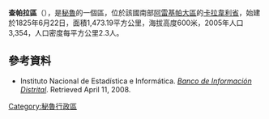 '''查帕拉區'''（{{lang-es|Distrito de Chaparra}}），是[[秘魯|秘魯]]的一個區，位於該國南部[[阿雷基帕大區|阿雷基帕大區]]的[[卡拉韋利省|卡拉韋利省]]，始建於1825年6月22日，面積1,473.19平方公里，海拔高度600米，2005年人口3,354，人口密度每平方公里2.3人。

==參考資料==
*{{es icon}} Instituto Nacional de Estadística e Informática. ''[https://web.archive.org/web/20080423164200/http://desa.inei.gob.pe/mapas/bid/ Banco de Información Distrital]''. Retrieved April 11, 2008.

{{Peru-geo-stub}}
[[Category:秘魯行政區|Category:秘魯行政區]]